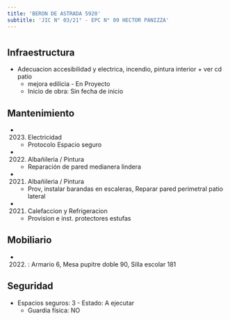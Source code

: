 ```yaml
---
title: 'BERON DE ASTRADA 5920'
subtitle: 'JIC N° 03/21° - EPC N° 09 HECTOR PANIZZA'
---
```


#
## Infraestructura

* Adecuacion accesibilidad y electrica, incendio, pintura interior + ver cd patio 
    + mejora edilicia - En Proyecto 
    + Inicio de obra: Sin fecha de inicio 






## Mantenimiento

*  (2023) Electricidad 
    + Protocolo Espacio seguro

*  (2022) Albañileria / Pintura 
    + Reparación de pared medianera lindera

*  (2021) Albañileria / Pintura 
    + Prov, instalar barandas en escaleras, Reparar pared perimetral patio lateral

*  (2021) Calefaccion y Refrigeracion 
    + Provision e inst. protectores estufas





## Mobiliario

*  (2022) : Armario 6, Mesa pupitre doble 90, Silla escolar 181 





## Seguridad

*  Espacios seguros: 3 - Estado: A ejecutar 
    + Guardia física: NO



